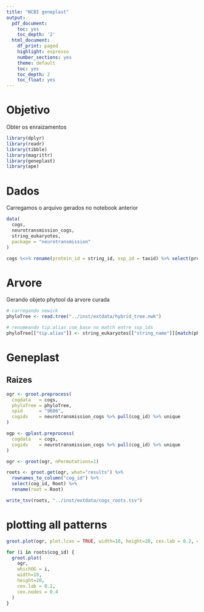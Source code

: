 ```yaml
---
title: "NCBI geneplast"
output:
  pdf_document:
    toc: yes
    toc_depth: '2'
  html_document:
    df_print: paged
    highlight: espresso
    number_sections: yes
    theme: default
    toc: yes
    toc_depth: 2
    toc_float: yes
---
```

# Objetivo
Obter os enraizamentos
```r
library(dplyr)
library(readr)
library(tibble)
library(magrittr)
library(geneplast)
library(ape)
```

# Dados
Carregamos o arquivo gerados no notebook anterior
```r
data(
  cogs,
  neurotransmission_cogs,
  string_eukaryotes,
  package = "neurotransmission"
)

cogs %<>% rename(protein_id = string_id, ssp_id = taxid) %>% select(protein_id, ssp_id, cog_id)
```

# Arvore
Gerando objeto phytool da arvore curada
```r
# carregando newick
phyloTree <- read.tree("../inst/extdata/hybrid_tree.nwk")

# renomeando tip.alias com base no match entre ssp_ids
phyloTree[["tip.alias"]] <- string_eukaryotes[["string_name"]][match(phyloTree[["tip.label"]], string_eukaryotes[["taxid"]])]
```

# Geneplast
## Raizes
```r
ogr <- groot.preprocess(
  cogdata   = cogs,
  phyloTree = phyloTree,
  spid      = "9606",
  cogids    = neurotransmission_cogs %>% pull(cog_id) %>% unique
)

ogp <- gplast.preprocess(
  cogdata   = cogs,
  cogids    = neurotransmission_cogs %>% pull(cog_id) %>% unique
)

ogr <- groot(ogr, nPermutations=1)
```

```r
roots <- groot.get(ogr, what="results") %>%
  rownames_to_column("cog_id") %>%
  select(cog_id, Root) %>%
  rename(root = Root)

write_tsv(roots, "../inst/extdata/cogs_roots.tsv")
```

# plotting all patterns
```r
groot.plot(ogr, plot.lcas = TRUE, width=10, height=20, cex.lab = 0.2, cex.nodes = 0.4)

for (i in roots$cog_id) {
  groot.plot(
    ogr, 
    whichOG = i, 
    width=10, 
    height=20, 
    cex.lab = 0.2, 
    cex.nodes = 0.4
  )
}
```

